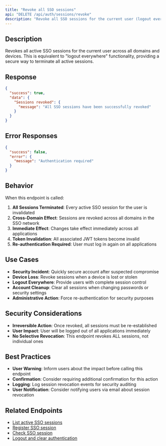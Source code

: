 ```yaml
---
title: "Revoke all SSO sessions"
api: "DELETE /api/auth/sessions/revoke"
description: "Revoke all SSO sessions for the current user (logout everywhere)"
---
```


## Description

Revokes all active SSO sessions for the current user across all domains and devices. This is equivalent to "logout everywhere" functionality, providing a secure way to terminate all active sessions.

## Response

<ResponseExample>

```json Response
{
  "success": true,
  "data": {
    "Sessions revoked": {
      "message": "All SSO sessions have been successfully revoked"
    }
  }
}
```

</ResponseExample>

## Error Responses

<ResponseExample>

```json 401 Unauthorized
{
  "success": false,
  "error": {
    "message": "Authentication required"
  }
}
```

</ResponseExample>

## Behavior

When this endpoint is called:

1. **All Sessions Terminated**: Every active SSO session for the user is invalidated
2. **Cross-Domain Effect**: Sessions are revoked across all domains in the SSO network
3. **Immediate Effect**: Changes take effect immediately across all applications
4. **Token Invalidation**: All associated JWT tokens become invalid
5. **Re-authentication Required**: User must log in again on all applications

## Use Cases

- **Security Incident**: Quickly secure account after suspected compromise
- **Device Loss**: Revoke sessions when a device is lost or stolen
- **Logout Everywhere**: Provide users with complete session control
- **Account Cleanup**: Clear all sessions when changing passwords or security settings
- **Administrative Action**: Force re-authentication for security purposes

## Security Considerations

- **Irreversible Action**: Once revoked, all sessions must be re-established
- **User Impact**: User will be logged out of all applications immediately
- **No Selective Revocation**: This endpoint revokes ALL sessions, not individual ones

## Best Practices

- **User Warning**: Inform users about the impact before calling this endpoint
- **Confirmation**: Consider requiring additional confirmation for this action
- **Logging**: Log session revocation events for security auditing
- **User Notification**: Consider notifying users via email about session revocation

## Related Endpoints

- [List active SSO sessions](/api-reference/endpoint/list-sso-sessions)
- [Register SSO session](/api-reference/endpoint/register-sso-session)
- [Check SSO session](/api-reference/endpoint/check-sso-session)
- [Logout and clear authentication](/api-reference/endpoint/logout)